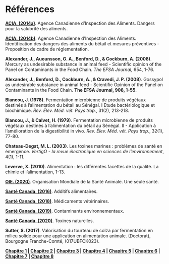 # Références

[**ACIA. (2014a)**](https://www.inspection.gc.ca/salubrite-alimentaire-pour-l-industrie/directives-archivees-sur-les-aliments/non-enregistre-au-federal/inspection-des-produits/manuel-d-inspection/fra/1393949957029/1393950086417?chap=5). Agence Canadienne d'Inspection des Aliments. Dangers pour la salubrité des aliments.

[**ACIA. (2014b)**](https://www.inspection.gc.ca/sante-des-animaux/aliments-du-betail/consultations/identification-des-dangers-des-aliments-du-betail/fra/1399399411768/1399399412471#a31). Agence Canadienne d'Inspection des Aliments. Identification des dangers des aliments du bétail et mesures préventives - Proposition de cadre de réglementation.

**Alexander, J., Auounsson, G. A., Benford, D., & Cockburn, A. (2008)**. Mercury as undesirable substance in animal feed - Scientific opinion of the Panel on Contaminants in the Food Chain. _The EFSA Journal_, 654, 1-76. 

**Alexander, J., Benford, D., Cockburn, A., & Cravedi, J. P. (2008)**. Gossypol as undesirable substance in animal feed - Scientific Opinion of the Panel on Contaminants in the Food Chain. **The EFSA Journal, 908, 1-55**. 

**Blancou, J. (1978)**. Fermentation microbienne de produits végétaux destinés à l'alimentation du bétail au Sénégal. I Etude bactériologique et biochimique. _Rev. Élev. Méd. vét. Pays trop._, 31(2), 213-218.

**Blancou, J., & Calvet, H. (1979)**. Fermentation microbienne de produits végétaux destinés à l'alimentation du bétail au Sénégal. II - Application à l'amélioration de la digestibilité in vivo. _Rev. Élev. Méd. vét. Pays trop._, 32(1), 77-80. 

**Chateau-Degat, M. L. (2003)**. Les toxines marines : problèmes de santé en émergence. _VertigO - la revue électronique en sciences de l'environnement_, 4(1), 1-11. 

**Leverve, X. (2010)**. Alimentation : les différentes facettes de la qualité. La chimie et l'alimentation, 1-13. 

[**OIE. (2020)**](https://www.oie.int/fr/pour-les-medias/une-seule-sante/). Organisation Mondiale de la Santé Animale. Une seule santé.

[**Santé Canada. (2016)**](https://www.canada.ca/fr/sante-canada/services/aliments-nutrition/salubrite-aliments/additifs-alimentaires.html). Additifs alimentaires.

[**Santé Canada. (2018)**](https://www.canada.ca/fr/sante-canada/services/medicaments-produits-sante/medicaments-veterinaires.html). Médicaments vétérinaires.

[**Santé Canada. (2019)**](https://www.canada.ca/fr/sante-canada/services/aliments-nutrition/salubrite-aliments/contaminants-chimiques/contaminants-environnementaux.html). Contaminants environnementaux.

[**Santé Canada. (2020)**](https://www.canada.ca/fr/sante-canada/services/aliments-nutrition/salubrite-aliments/contaminants-chimiques/toxines-naturelles.html). Toxines naturelles.

**Sutter, S. (2017)**. Valorisation du tourteau de colza par fermentation en milieu solide pour une application en alimentation animale. (Doctorat), Bourgogne Franche-Comté, (017UBFCK023).


<div align = "center">**[Chapitre 1](https://git.io/Jk9Ck) | [Chapitre 2](https://git.io/Jk9Cs) | [Chapitre 3](https://git.io/Jk9Cn) | [Chapitre 4](https://git.io/Jk9CE) | [Chapitre 5](https://git.io/Jk9C2) | [Chapitre 6](https://git.io/Jk9CV) | [Chapitre 7](https://git.io/Jk9C6) | [Chapitre 8](https://git.io/Jk9Ci)**</div>